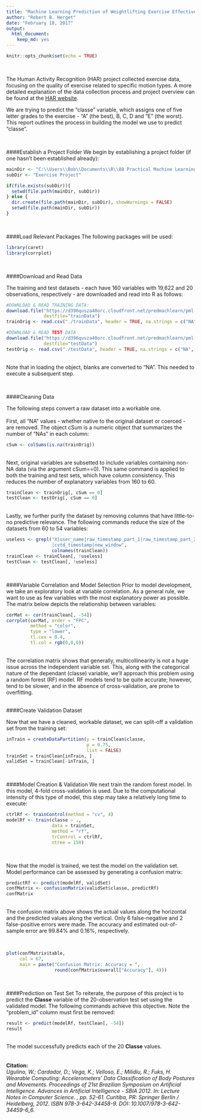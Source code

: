 ---
title: "Machine Learning Prediction of Weightlifting Exercise Effectiveness"
author: "Robert B. Herget"
date: "February 18, 2017"
output: 
  html_document: 
    keep_md: yes
---

```{r setup, include=FALSE}
knitr::opts_chunk$set(echo = TRUE)
```
 
<br> 


The Human Activity Recognition (HAR) project collected exercise data, focusing on the quality of exercise related to specific motion types.  A more detailed explanation of the data collection process and project overview can be found at the [HAR website](http://groupware.les.inf.puc-rio.br/har). 
<br>

We are trying to predict the "classe" variable, which assigns one of five letter grades to the exercise -  "A" (the best), B, C, D and "E" (the worst). This report outlines the process in building the model we use to predict "classe". 

<br> 

####Establish a Project Folder 
We begin by establishing a project folder (if one hasn't been established already): 
<br>
```{r, cache = TRUE}
mainDir <- "C:\\Users\\Bob\\Documents\\R\\08 Practical Machine Learning"
subDir <- "Exercise Project"

if(file.exists(subDir)){
  setwd(file.path(mainDir, subDir))
} else {
  dir.create(file.path(mainDir, subDir), showWarnings = FALSE)
  setwd(file.path(mainDir, subDir))
}
```
 
<br> 

####Load Relevant Packages 
The following packages will be used: 
<br>
```{r, warning=FALSE, message=FALSE, cache=TRUE}
library(caret)
library(corrplot)
```
<br> 

####Download and Read Data

The training and test datasets - each have 160 variables with 19,622 and 20 observations, respectively - are downloaded and read into R as follows: 
<br>

```{r, cache=TRUE}
#DOWNLOAD & READ TRAINING DATA:
download.file("https://d396qusza40orc.cloudfront.net/predmachlearn/pml-training.csv",
              destfile="trainData")
trainOrig <- read.csv("./trainData", header = TRUE, na.strings = c("NA", ""))

#DOWNLOAD & READ TEST DATA
download.file("https://d396qusza40orc.cloudfront.net/predmachlearn/pml-testing.csv",
              destfile="testData")
testOrig <- read.csv("./testData", header = TRUE, na.strings = c("NA", ""))
```
<br>
Note that in loading the object, blanks are converted to "NA". This needed to execute a subsequent step. 

<br>

####Cleaning Data

The following steps convert a raw dataset into a workable one.  
<br>
First, all "NA" values - whether native to the original dataset or coerced - are removed. The object cSum is a numeric object that summarizes the number of "NAs" in each column: 
<br>

```{r, cache=TRUE}
cSum <- colSums(is.na(trainOrig))
```
<br>
Next, original variables are subsetted to include variables containing non-NA data (via the argument cSum==0). This same command is applied to both the training and test sets, which have column consistency. This reduces the number of explanatory variables from 160 to 60. 
<br>
```{r, cache=TRUE}
trainClean <- trainOrig[, cSum == 0]
testClean <- testOrig[, cSum == 0]
```
<br>
Lastly, we further purify the dataset by removing columns that have little-to-no predictive relevance. The following commands reduce the size of the datasets from 60 to 54 variables:
<br>

```{r, cache=TRUE}
useless <- grepl("X|user_name|raw_timestamp_part_1|raw_timestamp_part_2|
                 |cvtd_timestamp|new_window",
                 colnames(trainClean))
trainClean <- trainClean[, !useless]
testClean <- testClean[, !useless]
```
<br> 

####Variable Correlation and Model Selection
Prior to model development, we take an exploratory look at variable correlation. As a general rule, we want to use as few variables with the most explanatory power as possible. The matrix below depicts the relationship between variables:
<br>
```{r, out.width = '750px', cache=TRUE}
corMat <- cor(trainClean[, -54])
corrplot(corMat, order = "FPC", 
         method = "color",
         type = "lower",
         tl.cex = 0.4,
         tl.col = rgb(0,0,0))
```
 
<br>
The correlation matrix shows that generally, multicollinearity is not a huge issue across the independent variable set. This, along with the categorical nature of the dependant (classe) variable, we'll approach this problem using a random forest (RF) model. RF models tend to be quite accurate; however, tend to be slower, and in the absence of cross-validation, are prone to overfitting.  
<br> 

####Create Validation Dataset

Now that we have a cleaned, workable dataset, we can split-off a validation set from the training set: 
<br>

```{r cache=TRUE}
inTrain = createDataPartition(y = trainClean$classe,
                              p = 0.75,
                              list = FALSE)
trainSet = trainClean[inTrain, ]
validSet = trainClean[-inTrain, ]
```
<br> 

####Model Creation & Validation 
We next train the random forest model. In this model, 4-fold cross-validation is used. Due to the computational intensity of this type of model, this step may take a relatively long time to execute: 
<br>
```{r, cache=TRUE, warning=FALSE}
ctrlRf <- trainControl(method = "cv", 4)
modelRf <- train(classe ~ ., 
                 data = trainSet,
                 method = "rf",
                 trControl = ctrlRf,
                 ntree = 150)
```
<br>

Now that the model is trained, we test the model on the validation set. Model performance can be assessed by generating a confusion matrix: 
<br>

```{r, cache=TRUE}
predictRf <- predict(modelRf, validSet)
confMatrix <- confusionMatrix(validSet$classe, predictRf)
confMatrix
```
<br>
The confusion matrix above shows the actual values along the horizontal and the predicted values along the vertical. Only 6 false-negative and 2 false-positive errors were made. The accuracy and estimated out-of-sample error are 99.84% and 0.16%, respectively. 




<br>
```{r, cache=TRUE}
plot(confMatrix$table,
     col = 67,
     main = paste("Confusion Matrix: Accuracy = ",
                  round(confMatrix$overall["Accuracy"], 4)))
```
<br> 

####Prediction on Test Set
To reiterate, the purpose of this project is to predict the **Classe** variable of the 20-observation test set using the validated model. The following commands achieve this objective. Note the "problem_id" column must first be removed: 
<br>
```{r, cache=TRUE}
result <- predict(modelRf, testClean[, -54])
result
```
<br>
The model successfully predicts each of the 20 **Classe** values.
<br>
<br>
<br>
**Citation:** 
<br>
*Ugulino, W.; Cardador, D.; Vega, K.; Velloso, E.; Milidiu, R.; Fuks, H. Wearable Computing: Accelerometers' Data Classification of Body Postures and Movements. Proceedings of 21st Brazilian Symposium on Artificial Intelligence. Advances in Artificial Intelligence - SBIA 2012. In: Lecture Notes in Computer Science. , pp. 52-61. Curitiba, PR: Springer Berlin / Heidelberg, 2012. ISBN 978-3-642-34458-9. DOI: 10.1007/978-3-642-34459-6_6.*
